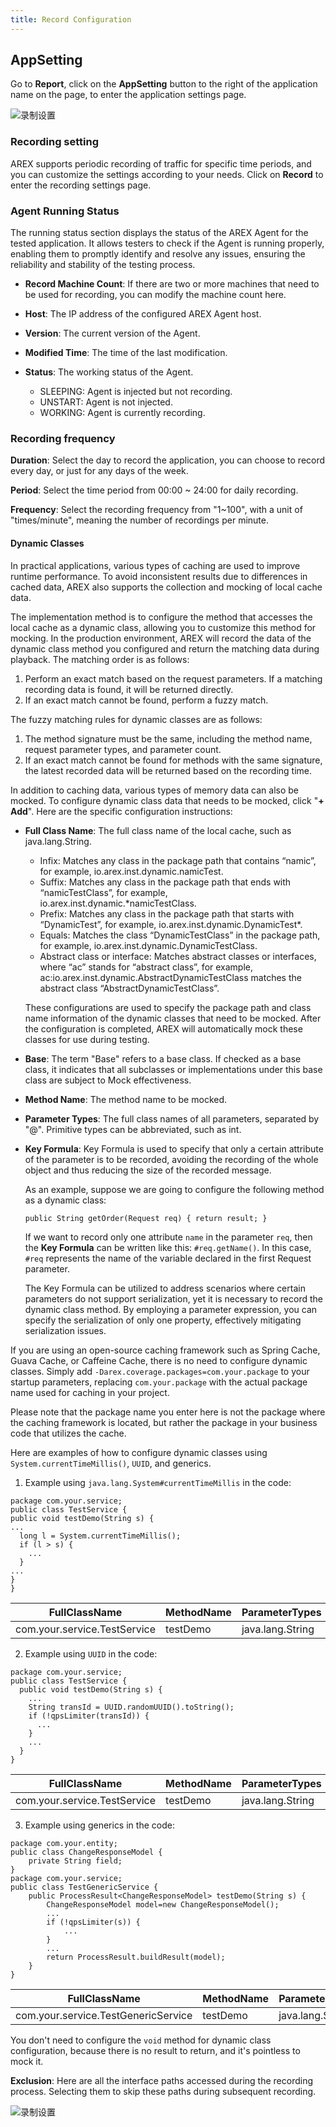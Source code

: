 ```yaml
---
title: Record Configuration
---
```


## AppSetting

Go to **Report**, click on the **AppSetting** button to the right of the application name on the page, to enter the application settings page.

![录制设置](../resource/c3.record.setting.png)

### Recording setting

AREX supports periodic recording of traffic for specific time periods, and you can customize the settings according to your needs. Click on **Record** to enter the recording settings page.

### Agent Running Status

The running status section displays the status of the AREX Agent for the tested application. It allows testers to check if the Agent is running properly, enabling them to promptly identify and resolve any issues, ensuring the reliability and stability of the testing process.

- **Record Machine Count**: If there are two or more machines that need to be used for recording, you can modify the machine count here.

- **Host**: The IP address of the configured AREX Agent host.

- **Version**: The current version of the Agent.

- **Modified Time**: The time of the last modification.

- **Status**: The working status of the Agent.
    - SLEEPING: Agent is injected but not recording.
    - UNSTART: Agent is not injected.
    - WORKING: Agent is currently recording.

### Recording frequency

**Duration**: Select the day to record the application, you can choose to record every day, or just for any days of the week.

**Period**: Select the time period from 00:00 ~ 24:00 for daily recording.

**Frequency**: Select the recording frequency from "1~100", with a unit of "times/minute", meaning the number of recordings per minute.

#### Dynamic Classes

In practical applications, various types of caching are used to improve runtime performance. To avoid inconsistent results due to differences in cached data, AREX also supports the collection and mocking of local cache data.

The implementation method is to configure the method that accesses the local cache as a dynamic class, allowing you to customize this method for mocking. In the production environment, AREX will record the data of the dynamic class method you configured and return the matching data during playback. The matching order is as follows:

1. Perform an exact match based on the request parameters. If a matching recording data is found, it will be returned directly.
2. If an exact match cannot be found, perform a fuzzy match.

The fuzzy matching rules for dynamic classes are as follows:

1. The method signature must be the same, including the method name, request parameter types, and parameter count.
2. If an exact match cannot be found for methods with the same signature, the latest recorded data will be returned based on the recording time.

In addition to caching data, various types of memory data can also be mocked. To configure dynamic class data that needs to be mocked, click "**+ Add**". Here are the specific configuration instructions:

- **Full Class Name**: The full class name of the local cache, such as java.lang.String.
    - Infix: Matches any class in the package path that contains “namic”, for example, io.arex.inst.dynamic.namicTest.
    - Suffix: Matches any class in the package path that ends with “namicTestClass”, for example, io.arex.inst.dynamic.*namicTestClass.
    - Prefix: Matches any class in the package path that starts with “DynamicTest”, for example, io.arex.inst.dynamic.DynamicTest*.
    - Equals: Matches the class “DynamicTestClass” in the package path, for example, io.arex.inst.dynamic.DynamicTestClass.
    - Abstract class or interface: Matches abstract classes or interfaces, where “ac” stands for “abstract class”, for example, ac:io.arex.inst.dynamic.AbstractDynamicTestClass matches the abstract class “AbstractDynamicTestClass”.

    These configurations are used to specify the package path and class name information of the dynamic classes that need to be mocked. After the configuration is completed, AREX will automatically mock these classes for use during testing.
- **Base**: The term "Base" refers to a base class. If checked as a base class, it indicates that all subclasses or implementations under this base class are subject to Mock effectiveness.    
- **Method Name**: The method name to be mocked.
- **Parameter Types**: The full class names of all parameters, separated by "@". Primitive types can be abbreviated, such as int.
- **Key Formula**: Key Formula is used to specify that only a certain attribute of the parameter is to be recorded, avoiding the recording of the whole object and thus reducing the size of the recorded message.

  As an example, suppose we are going to configure the following method as a dynamic class:
    
  `public String getOrder(Request req) { return result; }`

  If we want to record only one attribute `name` in the parameter `req`, then the **Key Formula** can be written like this: `#req.getName()`. In this case, `#req` represents the name of the variable declared in the first Request parameter.

  The Key Formula can be utilized to address scenarios where certain parameters do not support serialization, yet it is necessary to record the dynamic class method. By employing a parameter expression, you can specify the serialization of only one property, effectively mitigating serialization issues.

If you are using an open-source caching framework such as Spring Cache, Guava Cache, or Caffeine Cache, there is no need to configure dynamic classes. Simply add `-Darex.coverage.packages=com.your.package` to your startup parameters, replacing `com.your.package` with the actual package name used for caching in your project.

Please note that the package name you enter here is not the package where the caching framework is located, but rather the package in your business code that utilizes the cache.

Here are examples of how to configure dynamic classes using `System.currentTimeMillis()`, `UUID`, and generics.

1. Example using `java.lang.System#currentTimeMillis` in the code:

```
package com.your.service;
public class TestService {
public void testDemo(String s) {
...
  long l = System.currentTimeMillis();
  if (l > s) {
    ...
  }
...
}
}
```
| FullClassName             | MethodName | ParameterTypes         | keyFormula                          |
|---------------------------|------------|------------------------|-------------------------------------|
| com.your.service.TestService  | testDemo   | java.lang.String       | java.lang.System.currentTimeMillis  |

2. Example using `UUID` in the code:

```
package com.your.service;
public class TestService {
  public void testDemo(String s) {
    ...
    String transId = UUID.randomUUID().toString();
    if (!qpsLimiter(transId)) {
      ...
    }
    ...
  }
}
```
| FullClassName             | MethodName | ParameterTypes         | keyFormula                          |
|---------------------------|------------|------------------------|-------------------------------------|
| com.your.service.TestService  | testDemo   | java.lang.String       | java.util.UUID.randomUUID           |

3. Example using generics in the code:

```
package com.your.entity;
public class ChangeResponseModel {
    private String field;
}
package com.your.service;
public class TestGenericService {
    public ProcessResult<ChangeResponseModel> testDemo(String s) {
        ChangeResponseModel model=new ChangeResponseModel();
        ...
        if (!qpsLimiter(s)) {
            ...
        }
        ...
        return ProcessResult.buildResult(model);
    }
}
```
| FullClassName                    | MethodName | ParameterTypes         | keyFormula                          |
|----------------------------------|------------|------------------------|-------------------------------------|
| com.your.service.TestGenericService  | testDemo   | java.lang.String       | T:com.your.entity.ChangeResponseModel   |

<Callout title="Tip">You don't need to configure the `void` method for dynamic class configuration, because there is no result to return, and it's pointless to mock it.</Callout>

**Exclusion**: Here are all the interface paths accessed during the recording process. Selecting them to skip these paths during subsequent recording.

![录制设置](../resource/c3.exclusion.png)

